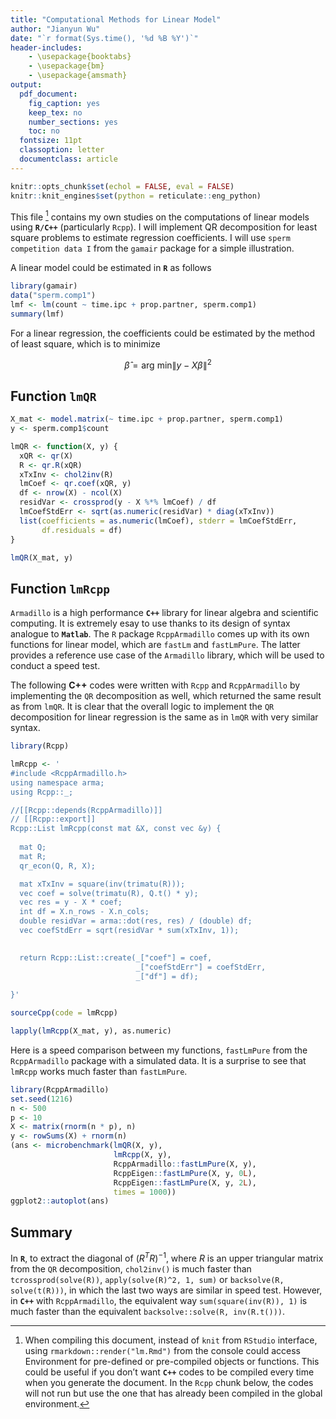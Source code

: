 ```yaml
---
title: "Computational Methods for Linear Model"
author: "Jianyun Wu"
date: "`r format(Sys.time(), '%d %B %Y')`"
header-includes:
    - \usepackage{booktabs}
    - \usepackage{bm}
    - \usepackage{amsmath}
output:
  pdf_document:
    fig_caption: yes
    keep_tex: no
    number_sections: yes
    toc: no
  fontsize: 11pt
  classoption: letter
  documentclass: article
---
```


```r
knitr::opts_chunk$set(echol = FALSE, eval = FALSE)
knitr::knit_engines$set(python = reticulate::eng_python)
```


This file [^render] contains my own studies on the computations of linear models using **`R/C++`** (particularly `Rcpp`). I will implement QR decomposition for least square problems to estimate regression coefficients. I will use `sperm competition data I` from the `gamair` package for a simple illustration.  

[^render]: When compiling this document, instead of `knit` from `RStudio` interface, using `rmarkdown::render("lm.Rmd")` from the console could access Environment for pre-defined or pre-compiled objects or functions. This could be useful if you don't want **`C++`** codes to be compiled every time when you generate the document. In the `Rcpp` chunk below, the codes will not run but use the one that has already been compiled in the global environment.                                                         

A linear model could be estimated in **`R`** as follows
```r
library(gamair)
data("sperm.comp1")
lmf <- lm(count ~ time.ipc + prop.partner, sperm.comp1)
summary(lmf)
```

For a linear regression, the coefficients could be estimated by the method of least square, which is to minimize

$$
\hat{\beta} = \text{arg min}\|y-X\beta\|^2 
$$

## Function `lmQR`

```r
X_mat <- model.matrix(~ time.ipc + prop.partner, sperm.comp1)
y <- sperm.comp1$count

lmQR <- function(X, y) {
  xQR <- qr(X)
  R <- qr.R(xQR)
  xTxInv <- chol2inv(R)
  lmCoef <- qr.coef(xQR, y)
  df <- nrow(X) - ncol(X)
  residVar <- crossprod(y - X %*% lmCoef) / df
  lmCoefStdErr <- sqrt(as.numeric(residVar) * diag(xTxInv))
  list(coefficients = as.numeric(lmCoef), stderr = lmCoefStdErr,
       df.residuals = df)
}
```
```r
lmQR(X_mat, y)
```

## Function `lmRcpp`

`Armadillo` is a high performance **`C++`** library for linear algebra and scientific computing. It is extremely esay to use thanks to its design of syntax analogue to **`Matlab`**. The `R` package `RcppArmadillo` comes up with its own functions for linear model, which are `fastLm` and `fastLmPure`. The latter provides a reference use case of the `Armadillo` library, which will be used to conduct a speed test. 

The following **C++** codes were written with `Rcpp` and `RcppArmadillo` by implementing the `QR` decomposition as well, which returned the same result as from `lmQR`. It is clear that the overall logic to implement the `QR` decomposition for linear regression is the same as in `lmQR` with very similar syntax. 


```r
library(Rcpp)

lmRcpp <- '
#include <RcppArmadillo.h>
using namespace arma;
using Rcpp::_;

//[[Rcpp::depends(RcppArmadillo)]]
// [[Rcpp::export]]
Rcpp::List lmRcpp(const mat &X, const vec &y) {
  
  mat Q;
  mat R;
  qr_econ(Q, R, X);

  mat xTxInv = square(inv(trimatu(R)));
  vec coef = solve(trimatu(R), Q.t() * y);
  vec res = y - X * coef;
  int df = X.n_rows - X.n_cols;
  double residVar = arma::dot(res, res) / (double) df;
  vec coefStdErr = sqrt(residVar * sum(xTxInv, 1));

  
  return Rcpp::List::create(_["coef"] = coef,
                            _["coefStdErr"] = coefStdErr,
                            _["df"] = df);
  
}'

sourceCpp(code = lmRcpp)

```
```r
lapply(lmRcpp(X_mat, y), as.numeric)
```

Here is a speed comparison between my functions, `fastLmPure` from the `RcppArmadillo` package with a simulated data. It is a surprise to see that `lmRcpp` works much faster than `fastLmPure`. 

```r
library(RcppArmadillo)
set.seed(1216)
n <- 500
p <- 10
X <- matrix(rnorm(n * p), n)
y <- rowSums(X) + rnorm(n)
(ans <- microbenchmark(lmQR(X, y), 
                       lmRcpp(X, y), 
                       RcppArmadillo::fastLmPure(X, y), 
                       RcppEigen::fastLmPure(X, y, 0L),
                       RcppEigen::fastLmPure(X, y, 2L), 
                       times = 1000))
ggplot2::autoplot(ans)
```

## Summary
In **`R`**, to extract the diagonal of $(R^{T}R)^{-1}$, where $R$ is an upper  triangular matrix from the `QR` decomposition,  `chol2inv()` is much faster than `tcrossprod(solve(R))`, `apply(solve(R)^2, 1, sum)` or `backsolve(R, solve(t(R)))`, in which the last two ways are similar in speed test. However, in **`C++`** with `RcppArmadillo`, the equivalent way `sum(square(inv(R)), 1)` is much faster than the equivalent `backsolve::solve(R, inv(R.t()))`.    
